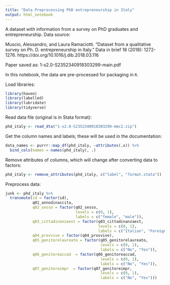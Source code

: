 ```yaml
---
title: "Data Preprocessing PhD entrepreneurship in Italy"
output: html_notebook
---
```


A dataset with information from a survey on PhD graduates and entrepreneurship. Data source:

Muscio, Alessandro, and Laura Ramaciotti. "Dataset from a qualitative survey on Ph. D. entrepreneurship in Italy." Data in brief 18 (2018): 1272-1276. https://doi.org/10.1016/j.dib.2018.03.116

Paper saved as: 1-s2.0-S2352340918303299-main.pdf

In this notebook, the data are pre-processed for packaging in `R`.

Load libraries:
```r
library(haven)
library(labelled)
library(lubridate)
library(tidyverse)
```

Read data file (original is in Stata format):
```r
phd_italy <- read_dta("1-s2.0-S2352340918303299-mmc2.zip")
```

Get the column names and labels; these will be used in the documentation:
```r
data_names <- purrr::map_df(phd_italy, ~attributes(.x)) %>%
  bind_cols(names = names(phd_italy), .)
```

Remove attributes of columns, which will change after converting data to factors:
```r
phd_italy <- remove_attributes(phd_italy, c("label", "format.stata"))
```

Preprocess data:
```r
junk <- phd_italy %>%
  transmute(id = factor(id),
            q01_annodinascita,
            q02_sesso = factor(q02_sesso, 
                               levels = c(0, 1),
                               labels = c("female", "male")),
            q03_cittadinanzaest = factor(q03_cittadinanzaest,
                                         levels = c(0, 1),
                                         labels = c("Italian", "Foreign")),
            q04_provvive = factor(q04_provvive),
            q05_genitorelaureato = factor(q05_genitorelaureato,
                                          levels = c(0, 1),
                                          labels = c("No", "Yes")),
            q06_genitoreaccad  = factor(q06_genitoreaccad,
                                          levels = c(0, 1),
                                          labels = c("No", "Yes")),
            q07_genitoreimpr  = factor(q07_genitoreimpr,
                                          levels = c(0, 1),
                                          labels = c("No", "Yes")))
```

